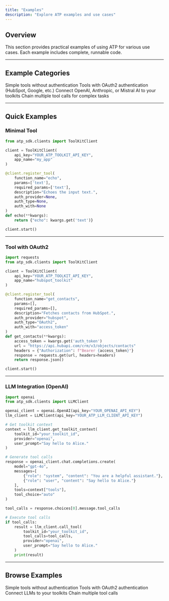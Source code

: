 ```yaml
---
title: "Examples"
description: "Explore ATP examples and use cases"
---
```


## Overview

This section provides practical examples of using ATP for various use cases. Each example includes complete, runnable code.

---

## Example Categories

<CardGroup cols={2}>
  <Card title="Basic Tools" icon="wrench" href="/examples/basic">
    Simple tools without authentication
  </Card>
  <Card title="OAuth2 Tools" icon="lock" href="/examples/oauth-tools">
    Tools with OAuth2 authentication (HubSpot, Google, etc.)
  </Card>
  <Card title="LLM Integration" icon="robot" href="/examples/llm-integration">
    Connect OpenAI, Anthropic, or Mistral AI to your toolkits
  </Card>
  <Card title="Multi-Step Workflows" icon="diagram-project" href="/examples/workflows">
    Chain multiple tool calls for complex tasks
  </Card>
</CardGroup>

---

## Quick Examples

### Minimal Tool

```python
from atp_sdk.clients import ToolKitClient

client = ToolKitClient(
    api_key="YOUR_ATP_TOOLKIT_API_KEY",
    app_name="my_app"
)

@client.register_tool(
    function_name="echo",
    params=['text'],
    required_params=['text'],
    description="Echoes the input text.",
    auth_provider=None,
    auth_type=None,
    auth_with=None
)
def echo(**kwargs):
    return {"echo": kwargs.get('text')}

client.start()
```

---

### Tool with OAuth2

```python
import requests
from atp_sdk.clients import ToolKitClient

client = ToolKitClient(
    api_key="YOUR_ATP_TOOLKIT_API_KEY",
    app_name="hubspot_toolkit"
)

@client.register_tool(
    function_name="get_contacts",
    params=[],
    required_params=[],
    description="Fetches contacts from HubSpot.",
    auth_provider="hubspot",
    auth_type="OAuth2",
    auth_with="access_token"
)
def get_contacts(**kwargs):
    access_token = kwargs.get('auth_token')
    url = "https://api.hubapi.com/crm/v3/objects/contacts"
    headers = {"Authorization": f"Bearer {access_token}"}
    response = requests.get(url, headers=headers)
    return response.json()

client.start()
```

---

### LLM Integration (OpenAI)

```python
import openai
from atp_sdk.clients import LLMClient

openai_client = openai.OpenAI(api_key="YOUR_OPENAI_API_KEY")
llm_client = LLMClient(api_key="YOUR_ATP_LLM_CLIENT_API_KEY")

# Get toolkit context
context = llm_client.get_toolkit_context(
    toolkit_id="your_toolkit_id",
    provider="openai",
    user_prompt="Say hello to Alice."
)

# Generate tool calls
response = openai_client.chat.completions.create(
    model="gpt-4o",
    messages=[
        {"role": "system", "content": "You are a helpful assistant."},
        {"role": "user", "content": "Say hello to Alice."}
    ],
    tools=context["tools"],
    tool_choice="auto"
)

tool_calls = response.choices[0].message.tool_calls

# Execute tool calls
if tool_calls:
    result = llm_client.call_tool(
        toolkit_id="your_toolkit_id",
        tool_calls=tool_calls,
        provider="openai",
        user_prompt="Say hello to Alice."
    )
    print(result)
```

---

## Browse Examples

<CardGroup cols={2}>
  <Card title="Basic Tools" icon="wrench" href="/examples/basic">
    Simple tools without authentication
  </Card>
  <Card title="OAuth2 Tools" icon="lock" href="/examples/oauth-tools">
    Tools with OAuth2 authentication
  </Card>
  <Card title="LLM Integration" icon="robot" href="/examples/llm-integration">
    Connect LLMs to your toolkits
  </Card>
  <Card title="Multi-Step Workflows" icon="diagram-project" href="/examples/workflows">
    Chain multiple tool calls
  </Card>
</CardGroup>
